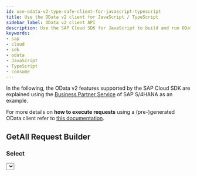 ```yaml
---
id: use-odata-v2-type-safe-client-for-javascript-typescript
title: Use the OData v2 client for JavaScript / TypeScript
sidebar_label: OData v2 client API
description: Use the SAP Cloud SDK for JavaScript to build and run OData v2 requests in a type-safe way.
keywords:
- sap
- cloud
- sdk
- odata
- JavaScript
- TypeScript
- consume
---
```



In the following, the OData v2 features supported by the SAP Cloud SDK are explained using the [Business Partner Service](https://api.sap.com/api/API_BUSINESS_PARTNER/resource) of SAP S/4HANA as an example.

For more details on **how to execute requests** using a (pre-)generated OData client refer to [this documentation](./executing-a-request-using-a-generated-odata-v2-v4-client-with-sap-cloud-sdk-for-javascript).

## GetAll Request Builder
<GetAll/>

  ### Select
  <Select/>

  ### Filter
  <Filter/>

  #### Filter on One-To-One Navigation Properties
  <FilterOneToOne/>

  #### More Filter Expressions
  More advanced filter expressions can be found [here](#available-filter-expressions).

  ### Skip
  <Skip/>

  ### Top
  <Top/>

  ### Count
  <Count/>

## GetByKey Request Builder
<GetByKey/>

## Create Request Builder
<Create/>

  ### Deep Create
  <DeepCreate/>

  ### Create as Child of
  <CreateAsChildOf/>

## Update Request Builder
<Update/>

## Delete Request Builder
<Delete/>

## Handling of ETags
<ETag/>

## Handling of CSRF tokens
<Csrf/>

## Available Filter Expressions

  ### Filter Functions
  <FilterFunctions/>

## Function imports

  ### Request builder
  <RequestBuilder/>

  ### Setting ETag
  <EtagFunctionImport/>

## Batch Requests
<BatchIntro/>

  ### Retrieve request
  <RetrieveRequests/>

  ### Changeset
  <ChangeSet/>

  ### Combining requests
  <CombingRequests/>

  ### Serialization
  <Serialization/>

  ### Configure subrequest serialization
  <ConfigureSerialization/>
